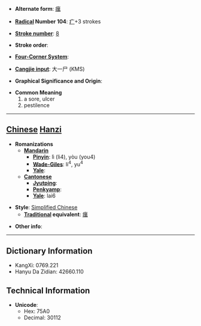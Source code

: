* '''Alternate form''': [[癘]]

* '''[[Wiktionary:Chinese radical index| Radical]] Number 104''': [[Wiktionary:Chinese radical index 疒|疒]]+3 strokes

* '''[[Wiktionary:Chinese total strokes index|Stroke number]]''': [[Wiktionary:Chinese total strokes index 8|8]]

* '''Stroke order''': 

* '''[[Wiktionary:Chinese four corner index|Four-Corner System]]''': 

* '''[[Wiktionary:Chinese Cangjie index|Cangjie input]]''': 大一尸 (KMS)

* '''Graphical Significance and Origin''': 

* '''Common Meaning'''
*#a sore, ulcer
*# pestilence


----

== [[Chinese]] [[Hanzi]] ==

* '''Romanizations'''
** '''[[Mandarin]]'''
*** '''[[Pinyin]]''': lì (li4), yòu (you4)
*** '''[[Wade-Giles]]''': li<sup>4</sup>, yu<sup>4</sup>
*** '''[[Yale]]''': 
** '''[[Cantonese]]'''
*** '''[[Jyutping]]''':
*** '''[[Penkyamp]]''': 
*** '''[[Yale]]''': lai6

* '''Style''': [[Simplified Chinese]] 
** '''[[Traditional Chinese|Traditional]] equivalent''': [[癘]]

* '''Other info''': 

----

== Dictionary Information ==

* KangXi: 0769.221
* Hanyu Da Zidian: 42660.110

== Technical Information ==

* '''Unicode''':
** Hex: 75A0
** Decimal: 30112